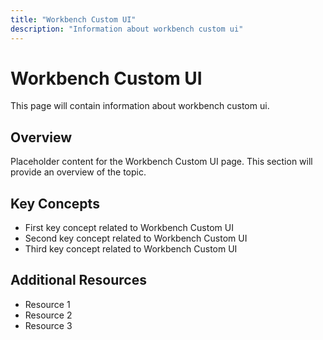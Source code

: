 ```yaml
---
title: "Workbench Custom UI"
description: "Information about workbench custom ui"
---
```


# Workbench Custom UI

This page will contain information about workbench custom ui.

## Overview

Placeholder content for the Workbench Custom UI page. This section will provide an overview of the topic.

## Key Concepts

- First key concept related to Workbench Custom UI
- Second key concept related to Workbench Custom UI
- Third key concept related to Workbench Custom UI

## Additional Resources

- Resource 1
- Resource 2
- Resource 3

